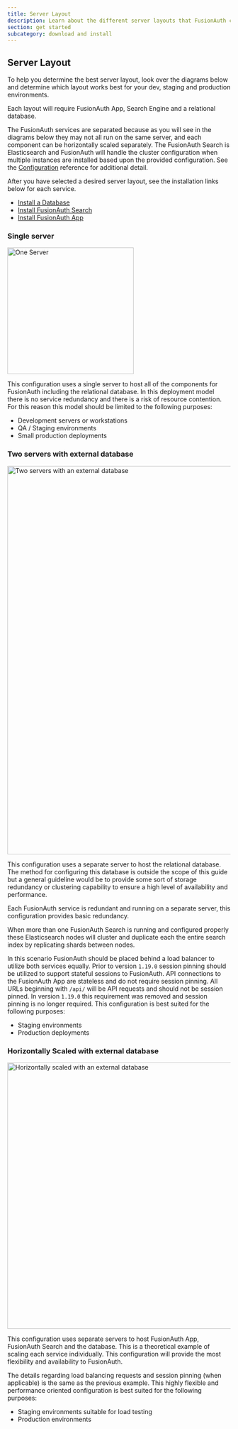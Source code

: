 ```yaml
---
title: Server Layout
description: Learn about the different server layouts that FusionAuth can be installed with to optimize performance and security.
section: get started
subcategory: download and install
---
```


## Server Layout

To help you determine the best server layout, look over the diagrams below and determine which layout works best for your dev, staging and production environments.

Each layout will require FusionAuth App, Search Engine and a relational database.

The FusionAuth services are separated because as you will see in the diagrams below they may not all run on the same server, and each component can be horizontally scaled separately. The FusionAuth Search is Elasticsearch and FusionAuth will handle the cluster configuration when multiple instances are installed based upon the provided configuration. See the [Configuration](/docs/reference/configuration) reference for additional detail.

After you have selected a desired server layout, see the installation links below for each service.

* [Install a Database](/docs/get-started/download-and-install/database)
* [Install FusionAuth Search](/docs/get-started/download-and-install/fusionauth-search)
* [Install FusionAuth App](/docs/get-started/download-and-install/fusionauth-app)

### Single server

<img src="/img/docs/get-started/download-and-install/single-server.png" alt="One Server" width="285" />

This configuration uses a single server to host all of the components for FusionAuth including the relational database. In this deployment model there is no service redundancy and there is a risk of resource contention. For this reason this model should be limited to the following purposes:

* Development servers or workstations
* QA / Staging environments
* Small production deployments

### Two servers with external database

<img src="/img/docs/get-started/download-and-install/two-servers-external-db.png" alt="Two servers with an external database" width="875" />

This configuration uses a separate server to host the relational database. The method for configuring this database is outside the scope of this guide but a general guideline would be to provide some sort of storage redundancy or clustering capability to ensure a high level of availability and performance.

Each FusionAuth service is redundant and running on a separate server, this configuration provides basic redundancy.

When more than one FusionAuth Search is running and configured properly these Elasticsearch nodes will cluster and duplicate each the entire search index by replicating shards between nodes.

In this scenario FusionAuth should be placed behind a load balancer to utilize both services equally. Prior to version `1.19.0` session pinning should be utilized to support stateful sessions to FusionAuth. API connections to the FusionAuth App are stateless and do not require session pinning. All URLs beginning with `/api/` will be API requests and should not be session pinned. In version `1.19.0` this requirement was removed and session pinning is no longer required. This configuration is best suited for the following purposes:

* Staging environments
* Production deployments

### Horizontally Scaled with external database

<img src="/img/docs/get-started/download-and-install/n-servers-external-db.png" alt="Horizontally scaled with an external database" width="600" />

This configuration uses separate servers to host FusionAuth App, FusionAuth Search and the database. This is a theoretical example of scaling each service individually. This configuration will provide the most flexibility and availability to FusionAuth.

The details regarding load balancing requests and session pinning (when applicable) is the same as the previous example. This highly flexible and performance oriented configuration is best suited for the following purposes:

* Staging environments suitable for load testing
* Production environments
